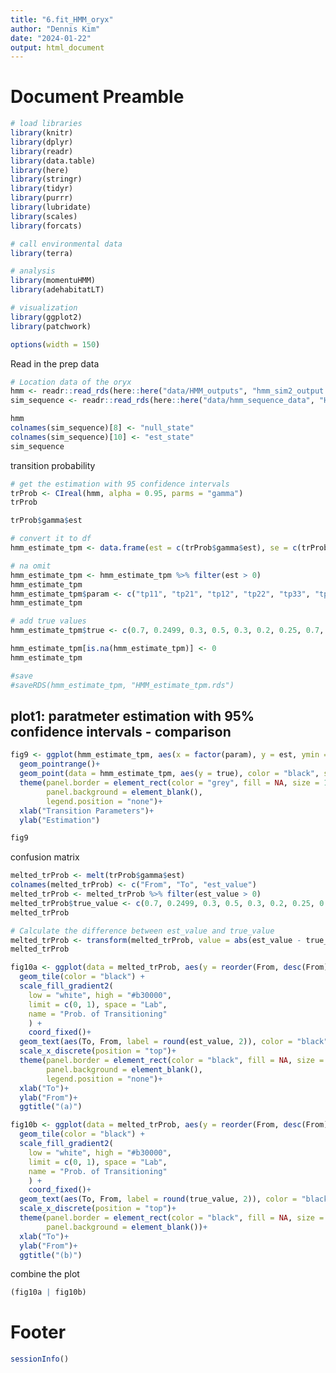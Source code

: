 ---
title: "6.fit_HMM_oryx"
author: "Dennis Kim"
date: "2024-01-22"
output: html_document
---

# Document Preamble 
```{r preamble, message=FALSE, warning=FALSE}
# load libraries
library(knitr)
library(dplyr)
library(readr)
library(data.table)
library(here)
library(stringr)
library(tidyr)
library(purrr)
library(lubridate)
library(scales)
library(forcats)

# call environmental data
library(terra)

# analysis
library(momentuHMM)
library(adehabitatLT)

# visualization 
library(ggplot2)
library(patchwork)

options(width = 150)
```

Read in the prep data
```{r read in prep data}
# Location data of the oryx 
hmm <- readr::read_rds(here::here("data/HMM_outputs", "hmm_sim2_output.rds"))
sim_sequence <- readr::read_rds(here::here("data/hmm_sequence_data", "HMM_sim2_sequence.rds"))

hmm
colnames(sim_sequence)[8] <- "null_state"
colnames(sim_sequence)[10] <- "est_state"
sim_sequence
```

transition probability
```{r tpm}
# get the estimation with 95 confidence intervals 
trProb <- CIreal(hmm, alpha = 0.95, parms = "gamma")
trProb

trProb$gamma$est

# convert it to df 
hmm_estimate_tpm <- data.frame(est = c(trProb$gamma$est), se = c(trProb$gamma$se), lower = c(trProb$gamma$lower), upper = c(trProb$gamma$upper))

# na omit
hmm_estimate_tpm <- hmm_estimate_tpm %>% filter(est > 0)
hmm_estimate_tpm
hmm_estimate_tpm$param <- c("tp11", "tp21", "tp12", "tp22", "tp33", "tp43", "tp24", "tp34", "tp44", "tp25", "tp45", "tp55")
hmm_estimate_tpm

# add true values 
hmm_estimate_tpm$true <- c(0.7, 0.2499, 0.3, 0.5, 0.3, 0.2, 0.25, 0.7, 0.5, 0.0001, 0.3, 1)

hmm_estimate_tpm[is.na(hmm_estimate_tpm)] <- 0
hmm_estimate_tpm

#save 
#saveRDS(hmm_estimate_tpm, "HMM_estimate_tpm.rds")
```

## plot1: paratmeter estimation with 95% confidence intervals - comparison 

```{r plot1}
fig9 <- ggplot(hmm_estimate_tpm, aes(x = factor(param), y = est, ymin = est-lower, ymax = est+upper, color = factor(param)))+
  geom_pointrange()+
  geom_point(data = hmm_estimate_tpm, aes(y = true), color = "black", size = 2)+
  theme(panel.border = element_rect(color = "grey", fill = NA, size = 1), 
        panel.background = element_blank(),
        legend.position = "none")+
  xlab("Transition Parameters")+
  ylab("Estimation")

fig9
```

confusion matrix
```{r confusion matrix}
melted_trProb <- melt(trProb$gamma$est)
colnames(melted_trProb) <- c("From", "To", "est_value")
melted_trProb <- melted_trProb %>% filter(est_value > 0)
melted_trProb$true_value <- c(0.7, 0.2499, 0.3, 0.5, 0.3, 0.2, 0.25, 0.7, 0.5, 0.0001, 0.3, 1) 
melted_trProb

# Calculate the difference between est_value and true_value
melted_trProb <- transform(melted_trProb, value = abs(est_value - true_value))
melted_trProb

fig10a <- ggplot(data = melted_trProb, aes(y = reorder(From, desc(From)), x= To, fill = est_value)) +
  geom_tile(color = "black") +
  scale_fill_gradient2(
    low = "white", high = "#b30000",
    limit = c(0, 1), space = "Lab",
    name = "Prob. of Transitioning"
    ) +
    coord_fixed()+
  geom_text(aes(To, From, label = round(est_value, 2)), color = "black", size = 4)+
  scale_x_discrete(position = "top")+
  theme(panel.border = element_rect(color = "black", fill = NA, size = 1), 
        panel.background = element_blank(),
        legend.position = "none")+
  xlab("To")+
  ylab("From")+
  ggtitle("(a)")

fig10b <- ggplot(data = melted_trProb, aes(y = reorder(From, desc(From)), x= To, fill = true_value)) +
  geom_tile(color = "black") +
  scale_fill_gradient2(
    low = "white", high = "#b30000",
    limit = c(0, 1), space = "Lab",
    name = "Prob. of Transitioning"
    ) +
    coord_fixed()+
  geom_text(aes(To, From, label = round(true_value, 2)), color = "black", size = 4)+
  scale_x_discrete(position = "top")+
  theme(panel.border = element_rect(color = "black", fill = NA, size = 1), 
        panel.background = element_blank())+
  xlab("To")+
  ylab("From")+
  ggtitle("(b)")
```

combine the plot 
```{r plot combine}
(fig10a | fig10b)  
```



# Footer
```{r footer}
sessionInfo()
```
